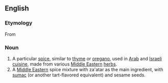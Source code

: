 ==English==
{{wikipedia}}

===Etymology===
From {{etyl|ar|en}} {{term|زعتر|زَعْتَر‎‎|tr=za3tar|lang=ar}}
===Noun===
{{en-noun|-}}
#A particular [[spice]], similar to [[thyme]] or [[oregano]], used in [[Arab]] and [[Israeli]] [[cuisine]], made from various [[Middle Eastern]] [[herb]]s.
#A [[Middle Eastern]] spice mixture with za'atar as the main ingredient, with [[sumac]] (or another tart-flavored equivalent) and sesame seeds.